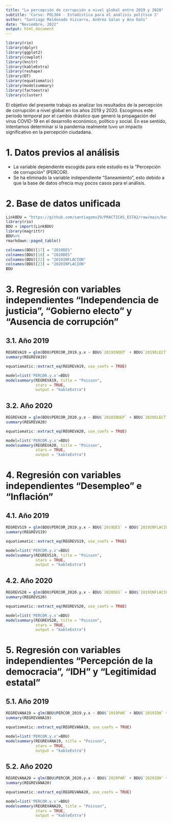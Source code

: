 ```yaml
---
title: "La percepción de corrupción a nivel global entre 2019 y 2020"
subtitle: 'Curso: POL304 - Estadística para el análisis político 2'
author: "Santiago Maldonado Vizcarra, Andrea Salas y Ana Goñi"
date: "Noviembre, 2022"
output: html_document
---
```


```r
library(rio)
library(dplyr)
library(ggplot2)
library(cowplot)
library(knitr)
library(kableExtra)
library(reshape)
library(DT)
library(equatiomatic)
library(modelsummary)
library(factoextra)
library(cluster)
```


El objetivo del presente trabajo es analizar los resultados de la percepción de corrupción a nivel global en los años 2019 y 2020. Escogimos este periodo temporal por el cambio drástico que generó la propagación del virus COVID-19 en el desarrollo económico, político y social. En ese sentido, intentamos determinar si la pandemia realmente tuvo un impacto significativo en la percepción ciudadana.  


# 1. Datos previos al análisis 

+ La variable dependiente escogida para este estudio es la "Percepción de corrupción" (PERCOR). 
+ Se ha eliminado la variable independiente "Saneamiento", esto debido a que la base de datos ofrecia muy pocos casos para el análisis. 


# 2. Base de datos unificada

```r
LinkBDU = "https://github.com/santiagomv29/PRACTICAS_ESTA2/raw/main/base_dataunificada.csv"
library(rio)
BDU = import(LinkBDU)
library(magrittr)
BDU%>%
rmarkdown::paged_table()
```

```r
colnames(BDU)[17] = "2019DES"
colnames(BDU)[18] = "2020DES"
colnames(BDU)[22] = "2019INFLACION"
colnames(BDU)[23] = "2020INFLACION"
BDU
```

# 3. Regresión con variables independientes "Independencia de justicia", "Gobierno electo" y "Ausencia de corrupción"

## 3.1. Año 2019

```r
REGREVA19 = glm(BDU$PERCOR_2019.y.x ~ BDU$`2019INDEP` + BDU$`2019ELECT` + BDU$`2019AUSCORR`,family = poisson(link = "log"))
summary(REGREVA19)
```

```r
equatiomatic::extract_eq(REGREVA19, use_coefs = TRUE)
```

```r
model=list('PERCOR.y.x'=BDU)
modelsummary(REGREVA19, title = "Poisson",
             stars = TRUE,
             output = "kableExtra")
```

## 3.2. Año 2020

```r
REGREVA20 = glm(BDU$PERCOR_2020.y.x ~ BDU$`2020INDEP` + BDU$`2020ELECT` + BDU$`2020AUSCORR`,family = poisson(link = "log"))
summary(REGREVA20)
```

```r
equatiomatic::extract_eq(REGREVA20, use_coefs = TRUE)
```

```r
model=list('PERCOR.y.x'=BDU)
modelsummary(REGREVA20, title = "Poisson",
             stars = TRUE,
             output = "kableExtra")
```


# 4. Regresión con variables independientes "Desempleo" e "Inflación"

## 4.1. Año 2019

```r
REGREVS19 = glm(BDU$PERCOR_2019.y.x ~ BDU$`2019DES` + BDU$`2019INFLACION`,family = poisson(link = "log"))
summary(REGREVS19)
```

```r
equatiomatic::extract_eq(REGREVS19, use_coefs = TRUE)
```

```r
model=list('PERCOR.y.x'=BDU)
modelsummary(REGREVS19, title = "Poisson", 
             stars = TRUE,
             output = "kableExtra")
```

## 4.2. Año 2020

```r
REGREVS20 = glm(BDU$PERCOR_2020.y.x ~ BDU$`2020DES` + BDU$`2019INFLACION`, family = poisson(link = "log"))
summary(REGREVS20)
```

```r
equatiomatic::extract_eq(REGREVS20, use_coefs = TRUE)
```

```r
model=list('PERCOR.y.x'=BDU)
modelsummary(REGREVS20, title = "Poisson", 
             stars = TRUE,
             output = "kableExtra")
```

# 5. Regresión con variables independientes "Percepción de la democracia", "IDH" y "Legitimidad estatal"

## 5.1. Año 2019

```r
REGREVANA19 = glm(BDU$PERCOR_2019.y.x ~ BDU$`2019PAR` + BDU$`2019IDH` + BDU$`2019LEG`,family = poisson(link = "log"))
summary(REGREVANA19)
```

```r
equatiomatic::extract_eq(REGREVANA19, use_coefs = TRUE)
```

```r
model=list('PERCOR.y.x'=BDU)
modelsummary(REGREVANA19, title = "Poisson", 
             stars = TRUE,
             output = "kableExtra")
```

## 5.2. Año 2020

```r
REGREVANA20 = glm(BDU$PERCOR_2020.y.x ~ BDU$`2020PAR` + BDU$`2020IDH` + BDU$`2020LEG`,family = poisson(link = "log"))
summary(REGREVANA20)
```

```r
equatiomatic::extract_eq(REGREVANA20, use_coefs = TRUE)
```

```r
model=list('PERCOR.y.x'=BDU)
modelsummary(REGREVANA20, title = "Poisson",
             stars = TRUE,
             output = "kableExtra")
```


